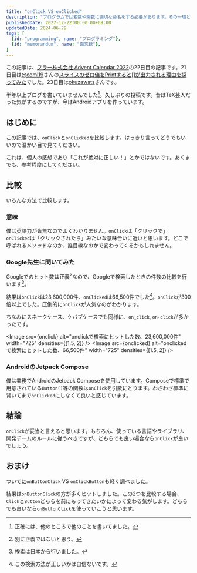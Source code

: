 ```yaml
---
title: "onClick VS onClicked"
description: "プログラムでは変数や関数に適切な命名をする必要があります。その一環としてonClickをonClickedを比較します。"
publishedDate: 2022-12-22T00:00:00+09:00
updatedDate: 2024-06-29
tags: [
  {id: "programming", name: "プログラミング"},
  {id: "memorandum", name: "備忘録"},
]
---
```


この記事は、[フラー株式会社 Advent Calendar 2022](https://qiita.com/advent-calendar/2022/fuller-inc)の22日目の記事です。21日目は<JwAki />[@comi19](https://qiita.com/comi19)さんの[スライスのゼロ値をPrintすると<JwAki />[]<JwAki />が出力される理由を探ってみた](https://qiita.com/comi19/items/92b31aadf15d77e77f92)でした。23日目は[okuzawats](https://okuzawats.com/)さんです。

半年以上ブログを書いていませんでした[^damolog]。久しぶりの投稿です。昔はTeX芸人だった気がするのですが、今はAndroidアプリを作っています。

[^damolog]: 正確には、他のところで他のことを書いてました。

## はじめに

この記事では、`onClick`と`onClicked`を比較します。はっきり言ってどうでもいいので温かい目で見てください。

これは、個人の感想であり「これが絶対に正しい！」とかではないです。あくまでも、参考程度にしてください。

## 比較

いろんな方法で比較します。

### 意味

僕は英語力が皆無なのでよくわかりません。`onClick`は「クリックで」`onClicked`は「クリックされたら」みたいな意味合いに近いと思います。どこで呼ばれるメソッドなのか、誰目線なのかで変わってくるかもしれません。

### Google先生に聞いてみた

Googleでのヒット数は正義[^justice]なので、Googleで検索したときの件数の比較を行います[^japan]。

[^justice]: 別に正義ではないと思う。
[^japan]: 検索は日本から行いました。

結果は`onClick`は23,600,000件、`onClicked`は66,500件でした[^search-method]。`onClick`が300倍以上でした。圧倒的に`onClick`が人気なのがわかります。

ちなみにスネークケース、ケバブケースでも同様に、`on_click`, `on-click`が多かったです。

<Image src={onclick} alt="onclickで検索にヒットした数、23,600,000件" width="725" densities={[1.5, 2]} />
<Image src={onclicked} alt="onclickedで検索にヒットした数、66,500件" width="725" densities={[1.5, 2]} />

[^search-method]: この検索方法が正しいかは自信ないです。

### AndroidのJetpack Compose

僕は業務でAndroidのJetpack Composeを使用しています。Composeで標準で用意されている`Button()`<JwAki />等の関数は`onClick`を引数にとります。わざわざ標準に背いてまで`onClicked`にしなくて良いと感じています。

## 結論

`onClick`が妥当と言えると思います。もちろん、使っている言語やライブラリ、開発チームのルールに従うべきですが、どちらでも良い場合なら`onClick`が良いでしょう。

## おまけ

ついでに`onButtonClick` VS `onClickButton`も軽く調べました。

結果は`onButtonClick`の方が多くヒットしました。この2つを比較する場合、`Click`と`Button`どちらを前にもってきたいかによって変わる気がします。どちらでも良いなら`onButtonClick`を使っていこうと思います。

